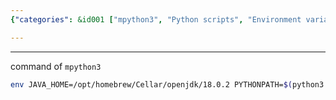 ```yaml
---
{"categories": &id001 ["mpython3", "Python scripts", "Environment variables", "JAVA_HOME", "PYTHONPATH", "Library version mixing"], "category": "Python Programming", "date": "2022-11-04 13:45:04", "description": "This article provides a guide on using the &grave;mpython3&grave; command to execute Python scripts. It explains how to set environment variables such as JAVA_HOME and PYTHONPATH beforehand, ensuring correct compatibility with different library versions.", "tags": *id001, "title": "mixing different version of python libraries and pass environment variables beforehand"}

---
```


------

command of `mpython3`
```bash
env JAVA_HOME=/opt/homebrew/Cellar/openjdk/18.0.2 PYTHONPATH=$(python3 -c "import sys; print(':'.join(sys.path))"):/opt/homebrew/lib/python3.10/site-packages python3 $@

```

